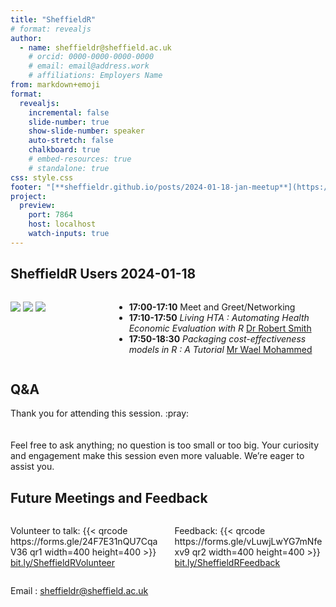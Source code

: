 ```yaml
---
title: "SheffieldR"
# format: revealjs
author:
  - name: sheffieldr@sheffield.ac.uk
    # orcid: 0000-0000-0000-0000
    # email: email@address.work
    # affiliations: Employers Name
from: markdown+emoji
format:
  revealjs:
    incremental: false
    slide-number: true
    show-slide-number: speaker
    auto-stretch: false
    chalkboard: true
    # embed-resources: true
    # standalone: true
css: style.css
footer: "[**sheffieldr.github.io/posts/2024-01-18-jan-meetup**](https://sheffieldr.github.io/posts/2024-01-18-jan-meetup/)"
project:
  preview:
    port: 7864
    host: localhost
    watch-inputs: true
---
```


## SheffieldR Users 2024-01-18

:::: {.columns}
::: {.column width="30%"}
[![](img/SheffieldR_hex.png)](https://sheffield.github.io)
[![](img/RConsortium.png)](https://www.r-consortium.org/)
[![](img/OSC_Sheffield.png)](https://osc-international.com/osc-sheffield)
:::
::: {.column width="70%"}
+ **17:00-17:10** Meet and Greet/Networking
+ **17:10-17:50** _Living HTA : Automating Health Economic Evaluation with R _ [Dr Robert Smith](mailto:robert.smith@sheffield.ac.uk)
+ **17:50-18:30** _Packaging cost-effectiveness models in R : A Tutorial_ [Mr Wael Mohammed](mailto:wmamohammed1@sheffield.ac.uk)
:::
::::


## Q&A

Thank you for attending this session. :pray:
<br>
<br>
<br>
Feel free to ask anything; no question is too small or too big. Your curiosity and engagement make this session even
more valuable. We're eager to assist you.


## Future Meetings and Feedback

:::: {.columns}
::: {.column width="50%"}
Volunteer to talk:
{{< qrcode https://forms.gle/24F7E31nQU7CqaV36 qr1 width=400 height=400 >}}
[bit.ly/SheffieldRVolunteer](https://forms.gle/24F7E31nQU7CqaV36)
:::
::: {.column width="50%"}
Feedback:
{{< qrcode https://forms.gle/vLuwjLwYG7mNfexv9 qr2 width=400 height=400 >}}
[bit.ly/SheffieldRFeedback](https://forms.gle/vLuwjLwYG7mNfexv9)
:::
::::

Email : [sheffieldr@sheffield.ac.uk](mailto:sheffieldr@sheffield.ac.uk)
